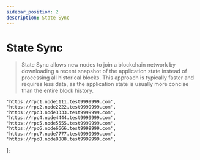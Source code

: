 ```yaml
---
sidebar_position: 2
description: State Sync
---
```


# State Sync

> State Sync allows new nodes to join a blockchain network by downloading a recent snapshot of the application state instead of processing all historical blocks. This approach is typically faster and requires less data, as the application state is usually more concise than the entire block history.


	'https://rpc1.node1111.test9999999.com',
	'https://rpc2.node2222.test9999999.com',
	'https://rpc3.node3333.test9999999.com',
	'https://rpc4.node4444.test9999999.com',
	'https://rpc5.node5555.test9999999.com',
	'https://rpc6.node6666.test9999999.com',
	'https://rpc7.node7777.test9999999.com',
	'https://rpc8.node8888.test9999999.com',
];

<SelectPaste rpc={rpc} />